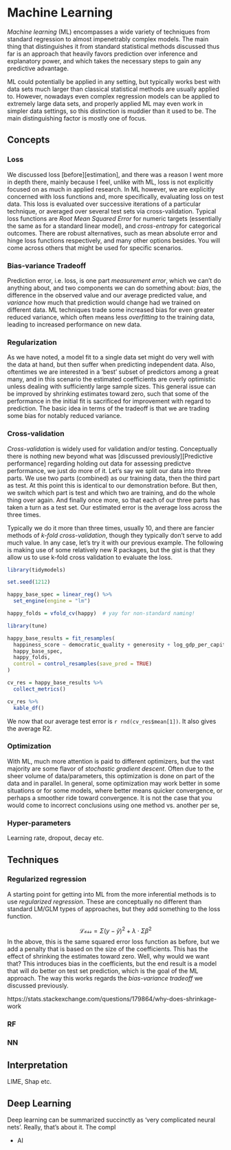 # Machine Learning

*Machine learning* (ML) encompasses a wide variety of techniques from standard regression to almost impenetrably complex models.  The main thing that distinguishes it from standard statistical methods discussed thus far is an approach that heavily favors prediction over inference and explanatory power, and which takes the necessary steps to gain any predictive advantage.  

ML could potentially be applied in any setting, but typically works best with data sets much larger than classical statistical methods are usually applied to.  However, nowadays even complex regression models can be applied to extremely large data sets, and properly applied ML may even work in simpler data settings, so this distinction is muddier than it used to be.  The main distinguishing factor is mostly one of focus.

## Concepts

### Loss 

We discussed loss [before][estimation], and there was a reason I went more in depth there, mainly because I feel, unlike with ML, loss is not explicitly focused on as much in applied research. In ML however, we are explicitly concerned with loss functions and, more specifically, evaluating loss on test data. This loss is evaluated over successive iterations of a particular technique, or averaged over several test sets via cross-validation.  Typical loss functions are *Root Mean Squared Error* for numeric targets (essentially the same as for a standard linear model), and *cross-entropy* for categorical outcomes.  There are robust alternatives, such as mean absolute error and hinge loss functions respectively, and many other options besides.  You will come across others that might be used for specific scenarios.


### Bias-variance Tradeoff

Prediction error, i.e. loss, is one part *measurement error*, which we can't do anything about, and two components we can do something about: *bias*, the difference in the observed value and our average predicted value, and *variance* how much that prediction would change had we trained on different data.   ML techniques trade some increased bias for even greater reduced variance, which often means less *overfitting* to the training data, leading to increased performance on new data.

### Regularization

As we have noted, a model fit to a single data set might do very well with the data at hand, but then suffer when predicting independent data. Also, oftentimes we are interested in a ‘best’ subset of predictors among a great many, and in this scenario the estimated coefficients are overly optimistic unless dealing with sufficiently large sample sizes. This general issue can be improved by shrinking estimates toward zero, such that some of the performance in the initial fit is sacrificed for improvement with regard to prediction.  The basic idea in terms of the tradeoff is that we are trading some bias for notably reduced variance.


### Cross-validation

*Cross-validation* is widely used for validation and/or testing.  Conceptually there is nothing new beyond what was [discussed previously][Predictive performance] regarding holding out data for assessing predictve performance, we just do more of it. Let's say we split our data into three parts.  We use two parts (combined) as our training data, then the third part as test.  At this point this is identical to our demonstration before.  But then, we switch which part is test and which two are training, and do the whole thing over again.  And finally once more, so that each of our three parts has taken a turn as a test set.  Our estimated error is the average loss across the three times.

Typically we do it more than three times, usually 10, and there are fancier methods of *k-fold cross-validation*, though they typically don't serve to add much value.  In any case, let's try it with our previous example.  The following is making use of some relatively new R packages, but the gist is that they allow us to use k-fold cross validation to evaluate the loss.

```r
library(tidymodels)

set.seed(1212)

happy_base_spec = linear_reg() %>%
  set_engine(engine = "lm")

happy_folds = vfold_cv(happy)  # yay for non-standard naming!

library(tune)

happy_base_results = fit_resamples(
  happiness_score ~ democratic_quality + generosity + log_gdp_per_capita,
  happy_base_spec,
  happy_folds,
  control = control_resamples(save_pred = TRUE)
)

cv_res = happy_base_results %>%
  collect_metrics()
```

```r
cv_res %>% 
  kable_df()
```

We now that our average test error is `r rnd(cv_res$mean[1])`.  It also gives the average R2.

### Optimization

With ML, much more attention is paid to different optimizers, but the vast majority are some flavor of *stochastic gradient descent*.  Often due to the sheer volume of data/parameters, this optimization is done on part of the data and in parallel.  In general, some optimization may work better in some situations or for some models, where better means quicker convergence, or perhaps a smoother ride toward convergence.  It is not the case that you would come to incorrect conclusions using one method vs. another per se, 

### Hyper-parameters

Learning rate, dropout, decay etc.


## Techniques

### Regularized regression

A starting point for getting into ML from the more inferential methods is to use *regularized regression*.  These are conceptually no different than standard LM/GLM types of approaches, but they add something to the loss function.

$$\mathcal{Loss} = \Sigma(y - \hat{y})^2 + \lambda\cdot\Sigma\beta^2$$
In the above, this is the same squared error loss function as before, but we add a penalty that is based on the size of the coefficients.  This has the effect of shrinking the estimates toward zero. Well, why would we want that?  This introduces bias in the coefficients, but the end result is a model that will do better on test set prediction, which is the goal of the ML approach. The way this works regards the *bias-variance tradeoff* we discussed previously.  

https://stats.stackexchange.com/questions/179864/why-does-shrinkage-work

### RF
### NN

## Interpretation

LIME, Shap etc.

## Deep Learning

Deep learning can be summarized succinctly as 'very complicated neural nets'.  Really, that's about it.  The compl

- AI

